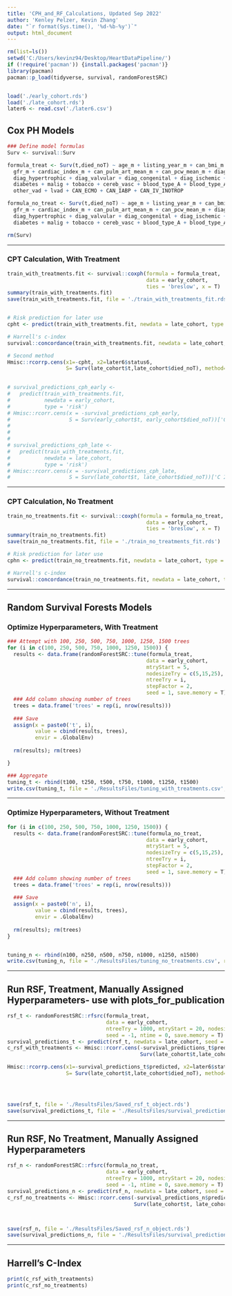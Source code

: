 ---
title: 'CPH_and_RF_Calculations, Updated Sep 2022'
author: 'Kenley Pelzer, Kevin Zhang'
date: "`r format(Sys.time(), '%d-%b-%y')`"
output: html_document
---

```{r setup, include=FALSE}
rm(list=ls())
setwd('C:/Users/kevinz94/Desktop/HeartDataPipeline/')
if (!require('pacman')) {install.packages('pacman')}
library(pacman)
pacman::p_load(tidyverse, survival, randomForestSRC)


load('./early_cohort.rds')
load('./late_cohort.rds')
later6 <- read.csv('./later6.csv')
```

## Cox PH Models
```{r, echo=T, warning=F, comment=NA}
### Define model formulas
Surv <- survival::Surv

formula_treat <- Surv(t,died_noT) ~ age_m + listing_year_m + can_bmi_m + 
  gfr_m + cardiac_index_m + can_pulm_art_mean_m + can_pcw_mean_m + diag_restricted  +
  diag_hypertrophic + diag_valvular + diag_congenital + diag_ischemic + diag_OTHER +      
  diabetes + malig + tobacco + cereb_vasc + blood_type_A + blood_type_AB + blood_type_B + 
  other_vad + lvad + CAN_ECMO + CAN_IABP + CAN_IV_INOTROP

formula_no_treat <- Surv(t,died_noT) ~ age_m + listing_year_m + can_bmi_m + 
  gfr_m + cardiac_index_m + can_pulm_art_mean_m + can_pcw_mean_m + diag_restricted  +
  diag_hypertrophic + diag_valvular + diag_congenital + diag_ischemic + diag_OTHER + 
  diabetes + malig + tobacco + cereb_vasc + blood_type_A + blood_type_AB + blood_type_B 

rm(Surv)
```

-----------

### CPT Calculation, With Treatment
```{r, echo=T, warning=F, comment=NA}
train_with_treatments.fit <- survival::coxph(formula = formula_treat, 
                                             data = early_cohort,
                                             ties = 'breslow', x = T)
summary(train_with_treatments.fit)
save(train_with_treatments.fit, file = './train_with_treatments_fit.rds')


# Risk prediction for later use
cpht <- predict(train_with_treatments.fit, newdata = late_cohort, type = 'risk')

# Harrell's c-index
survival::concordance(train_with_treatments.fit, newdata = late_cohort, timewt = 'n')

# Second method
Hmisc::rcorrp.cens(x1=-cpht, x2=later6$status6,
                   S= Surv(late_cohort$t,late_cohort$died_noT), method=2)[c('x1 more concordant', 
                                                                            'x2 more concordant')]
```



<!-- ### Sanity check to confirm that rcorr method matches concordance command and calculation of c-index within coxph -->
```{r, echo=T, warning=F, comment=NA}
# survival_predictions_cph_early <- 
#   predict(train_with_treatments.fit,
#           newdata = early_cohort,
#           type = 'risk')
# Hmisc::rcorr.cens(x = -survival_predictions_cph_early,
#                   S = Surv(early_cohort$t, early_cohort$died_noT))['C Index']
# 
# 
# 
# survival_predictions_cph_late <-
#   predict(train_with_treatments.fit,
#           newdata = late_cohort,
#           type = 'risk')
# Hmisc::rcorr.cens(x = -survival_predictions_cph_late,
#                   S = Surv(late_cohort$t, late_cohort$died_noT))['C Index']

```

-----------

### CPT Calculation, No Treatment
```{r, echo=T, warning=F, comment=NA}
train_no_treatments.fit <- survival::coxph(formula = formula_no_treat, 
                                             data = early_cohort,
                                             ties = 'breslow', x = T)
summary(train_no_treatments.fit)
save(train_no_treatments.fit, file = './train_no_treatments_fit.rds')

# Risk prediction for later use
cphn <- predict(train_no_treatments.fit, newdata = late_cohort, type = 'risk')

# Harrell's c-index
survival::concordance(train_no_treatments.fit, newdata = late_cohort, timewt = 'n')
```

-----------

## Random Survival Forests Models
### Optimize Hyperparameters, With Treatment
```{r, echo=T, warning=F, comment=NA}
### Attempt with 100, 250, 500, 750, 1000, 1250, 1500 trees
for (i in c(100, 250, 500, 750, 1000, 1250, 1500)) {
  results <- data.frame(randomForestSRC::tune(formula_treat, 
                                             data = early_cohort, 
                                             mtryStart = 5, 
                                             nodesizeTry = c(5,15,25), 
                                             ntreeTry = i, 
                                             stepFactor = 2, 
                                             seed = 1, save.memory = T)$results)
  ### Add column showing number of trees
  trees = data.frame('trees' = rep(i, nrow(results)))
  
  ### Save
  assign(x = paste0('t', i),
         value = cbind(results, trees),
         envir = .GlobalEnv)
  
  rm(results); rm(trees)

}

### Aggregate
tuning_t <- rbind(t100, t250, t500, t750, t1000, t1250, t1500)
write.csv(tuning_t, file = './ResultsFiles/tuning_with_treatments.csv', row.names = F)

```

-----------

### Optimize Hyperparameters, Without Treatment
```{r, echo=T, warning=F, comment=NA}
for (i in c(100, 250, 500, 750, 1000, 1250, 1500)) {
  results <- data.frame(randomForestSRC::tune(formula_no_treat, 
                                             data = early_cohort, 
                                             mtryStart = 5, 
                                             nodesizeTry = c(5,15,25), 
                                             ntreeTry = i, 
                                             stepFactor = 2, 
                                             seed = 1, save.memory = T)$results)
  ### Add column showing number of trees
  trees = data.frame('trees' = rep(i, nrow(results)))
  
  ### Save
  assign(x = paste0('n', i),
         value = cbind(results, trees),
         envir = .GlobalEnv)
  
  rm(results); rm(trees)
}


tuning_n <- rbind(n100, n250, n500, n750, n1000, n1250, n1500)
write.csv(tuning_n, file = './ResultsFiles/tuning_no_treatments.csv', row.names = F)
```

-----------

## Run RSF, Treatment, Manually Assigned Hyperparameters- use with plots_for_publication
```{r, echo=T, warning=F, comment=NA}


rsf_t <- randomForestSRC::rfsrc(formula_treat, 
                                data = early_cohort, 
                                ntreeTry = 1000, mtryStart = 20, nodesizeTry = 5, 
                                seed = -1, ntime = 0, save.memory = T)
survival_predictions_t <- predict(rsf_t, newdata = late_cohort, seed = -1)
c_rsf_with_treatments <- Hmisc::rcorr.cens(-survival_predictions_t$predicted, 
                                           Surv(late_cohort$t,late_cohort$died_noT))

Hmisc::rcorrp.cens(x1=-survival_predictions_t$predicted, x2=later6$status6,
                   S= Surv(late_cohort$t,late_cohort$died_noT), method=2)[c('x1 more concordant', 
                                                                            'x2 more concordant')]



save(rsf_t, file = './ResultsFiles/Saved_rsf_t_object.rds')
save(survival_predictions_t, file = './ResultsFiles/survival_predictions_t.rds')
```

-----------

## Run RSF, No Treatment, Manually Assigned Hyperparameters
```{r, echo=T, warning=F, comment=NA}
rsf_n <- randomForestSRC::rfsrc(formula_no_treat, 
                                data = early_cohort, 
                                ntreeTry = 1000, mtryStart = 20, nodesizeTry = 5, 
                                seed = -1, ntime = 0, save.memory = T)
survival_predictions_n <- predict(rsf_n, newdata = late_cohort, seed = -1)
c_rsf_no_treatments <- Hmisc::rcorr.cens(-survival_predictions_n$predicted,
                                         Surv(late_cohort$t, late_cohort$died_noT))['C Index']



save(rsf_n, file = './ResultsFiles/Saved_rsf_n_object.rds')
save(survival_predictions_n, file = './ResultsFiles/survival_predictions_n.rds')
```

-----------

## Harrell's C-Index
```{r, echo=T, warning=F, comment=NA}
print(c_rsf_with_treatments)
print(c_rsf_no_treatments)
```
 

